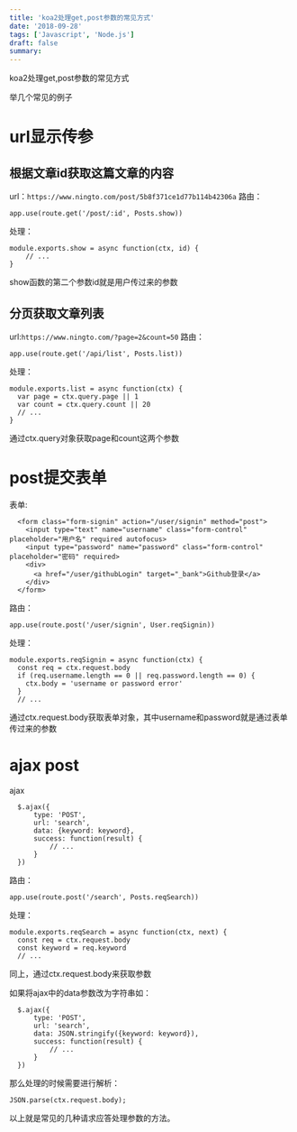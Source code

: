 ```yaml
---
title: 'koa2处理get,post参数的常见方式'
date: '2018-09-28'
tags: ['Javascript', 'Node.js']
draft: false
summary: 
---
```


koa2处理get,post参数的常见方式

举几个常见的例子

# url显示传参
## 根据文章id获取这篇文章的内容  
url：```https://www.ningto.com/post/5b8f371ce1d77b114b42306a```
路由：
```
app.use(route.get('/post/:id', Posts.show))
```
处理：
```
module.exports.show = async function(ctx, id) {
    // ...
}
```
show函数的第二个参数id就是用户传过来的参数

## 分页获取文章列表
url:```https://www.ningto.com/?page=2&count=50```
路由：
```
app.use(route.get('/api/list', Posts.list))
```
处理：
```
module.exports.list = async function(ctx) {
  var page = ctx.query.page || 1
  var count = ctx.query.count || 20
  // ...
}
```
通过ctx.query对象获取page和count这两个参数

# post提交表单
表单:
```
  <form class="form-signin" action="/user/signin" method="post">
    <input type="text" name="username" class="form-control" placeholder="用户名" required autofocus>
    <input type="password" name="password" class="form-control" placeholder="密码" required>
    <div>
      <a href="/user/githubLogin" target="_bank">Github登录</a>
    </div>
  </form>
```
路由：
```
app.use(route.post('/user/signin', User.reqSignin))
```
处理：
```
module.exports.reqSignin = async function(ctx) {
  const req = ctx.request.body
  if (req.username.length == 0 || req.password.length == 0) {
    ctx.body = 'username or password error'
  } 
  // ...
```
通过ctx.request.body获取表单对象，其中username和password就是通过表单传过来的参数

# ajax post
ajax
```
  $.ajax({
      type: 'POST',
      url: 'search',
      data: {keyword: keyword},
      success: function(result) {
          // ...
      }
  })
```
路由：
```
app.use(route.post('/search', Posts.reqSearch))
```
处理：
```
module.exports.reqSearch = async function(ctx, next) {
  const req = ctx.request.body
  const keyword = req.keyword
  // ...
```
同上，通过ctx.request.body来获取参数  

如果将ajax中的data参数改为字符串如：
```
  $.ajax({
      type: 'POST',
      url: 'search',
      data: JSON.stringify({keyword: keyword}),
      success: function(result) {
          // ...
      }
  })
```
那么处理的时候需要进行解析：
```
JSON.parse(ctx.request.body);
```

以上就是常见的几种请求应答处理参数的方法。